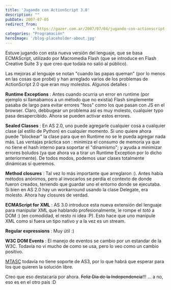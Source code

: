 ```yaml
---
title: 'Jugando con ActionScript 3.0'
description: ""
pubDate: 2007-07-05
redirect_from: 
            - https://gazer.com.ar/2007/07/04/jugando-con-actionscript-30/
categories: "Programación"
heroImage: '/blog-placeholder-about.jpg'
---
```

Estuve jugando con esta nueva versión del lenguaje, que se basa ECMAScript, utilizado por Macromedia Flash (que se introduce en Flash Creative Suite 3 y que creo que todaía no salió al público).

Las mejoras al lenguaje se notan "cuando las papas queman" (por lo menos en las cosas que probé) y han arreglado varios de los problemas de ActionScript 2.0 que eran muy molestos. Algunos detalles :

**Runtime Exceptions** : Antes cuando ocurria un error en runtime (por ejemplo si llamabamos a un método que no existía) Flash simplemente pasaba de largo para evitar errores "feos" como los que pasan con JS en el browser. Claro, debbugear un problema así es muy molesto, cualquier typo pasa desapercibido. Ahora se pueden activar estos errores.

**Sealed Classes** : En AS 2.0, uno puede agregarle cualquier cosa a cualquier clase (al estilo de Python) en cualquier momento. Si uno quiere ahora puede "blockear" la clase para que en Runtime no se le pueda agregar nada más. Las ventajas práctica son : minimiza el consumo de memoria ya que no tiene el hash interno para soportar el "dinamismo"; y ayuda a minimizar errores boludos (ya que ahora va a tirar un Runtime Exception por lo dicho anteriormente). De todos modos, podemos usar clases totalmente dinámicas si queremos.

**Method closures** : Tal vez lo más importante que arreglaron :). Antes había métodos anónimos, pero al invocarlos se perdía el contexto de donde fueron creados, teniendo que guardar uno el entorno donde se ejecutaba. Si bien en AS 2.0 hay un workarround usando la clase Delegate, era molesto. Ahora hay closures de verdad.

**ECMAScript for XML** : AS 3.0 introduce esta nueva extensión del lenguaje para manipular XML que hablando profesionalmente, le rompe el _totó_ a DOM :) (en comodidad, el resto ni idea :P). Esto hace que uno manipule XML como si fuera un tipo nativo y a la vez es un stream.

**Regular expressions** : Muy útil :)

**W3C DOM Events** : El manejo de eventos se cambio por un estandar de la W3C. Todavía no vi mucho de como se usa, pero lo veo como un cambio positivo.

[MTASC](http://www.mtasc.org/) todavía no tiene soporte de AS3, por lo que habrá que esperar para los que quieren la solución libre.

Creo que eso destacaría por ahora. ~~Feliz Día de la Independencia~~!!! ... a no, eso es en el otro pais :D
